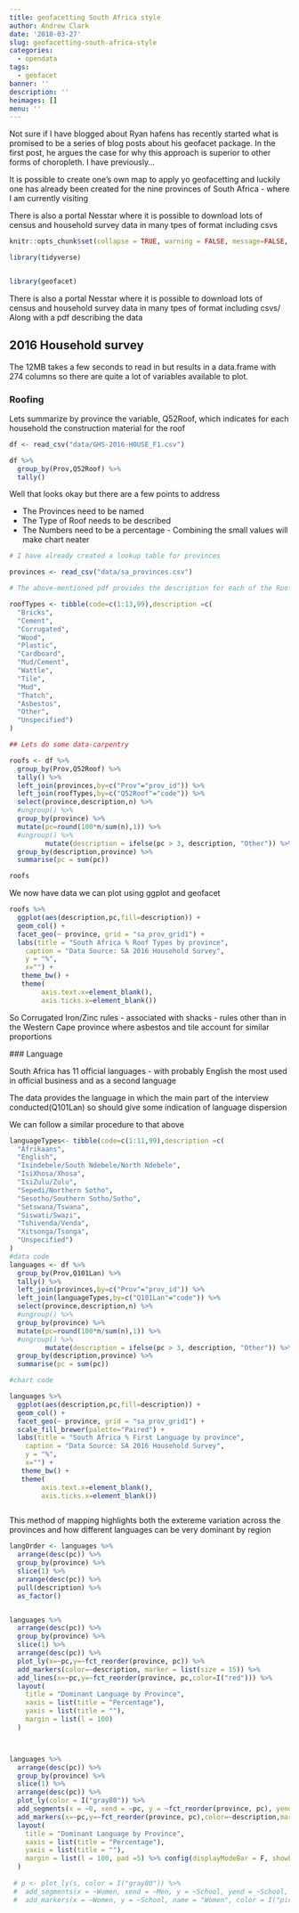 ```yaml
---
title: geofacetting South Africa style
author: Andrew Clark
date: '2018-03-27'
slug: geofacetting-south-africa-style
categories:
  - opendata
tags:
  - geofacet
banner: ''
description: ''
heimages: []
menu: ''
---
```



Not sure if I have blogged about Ryan hafens has recently started what is promised to be a series of blog posts about his geofacet package. In the first post, he argues the case for why this approach is superior to other forms of choropleth. I have previously...

It is possible to create one's own map to apply yo geofacetting and luckily one has already been created for the nine provinces of South Africa - where I am currently visiting

There is also a portal Nesstar where it is possible to download lots of census and household survey data in many tpes of format including csvs

```r
knitr::opts_chunk$set(collapse = TRUE, warning = FALSE, message=FALSE, echo=FALSE,  fig.align = 'center')
```

```r
library(tidyverse)


library(geofacet)


```

There is also a portal Nesstar where it is possible to download lots of census and household survey data in many tpes of format including csvs/ Along with a pdf describing the data

## 2016 Household survey

The 12MB takes a few seconds to read in but results in a data.frame with 274 columns so there
are quite a lot of variables available to plot.

### Roofing

Lets summarize by province the variable, Q52Roof, which indicates for each
household the construction material for the roof


```r

df <- read_csv("data/GHS-2016-HOUSE_F1.csv")

df %>% 
  group_by(Prov,Q52Roof) %>% 
  tally()


```

Well that looks okay but there are a few points to address

  * The Provinces need to be named
  * The Type of Roof needs to be described
  * The Numbers need to be a percentage - Combining the small values will make chart neater
  
```r

# I have already created a lookup table for provinces

provinces <- read_csv("data/sa_provinces.csv")

# The above-mentioned pdf provides the description for each of the Roof codes

roofTypes <- tibble(code=c(1:13,99),description =c(
  "Bricks",
  "Cement",
  "Corrugated",
  "Wood",
  "Plastic",
  "Cardboard",
  "Mud/Cement",
  "Wattle",
  "Tile",
  "Mud",
  "Thatch",
  "Asbestos",
  "Other",
  "Unspecified")
)

## Lets do some data-carpentry

roofs <- df %>% 
  group_by(Prov,Q52Roof) %>% 
  tally() %>% 
  left_join(provinces,by=c("Prov"="prov_id")) %>% 
  left_join(roofTypes,by=c("Q52Roof"="code")) %>% 
  select(province,description,n) %>% 
  #ungroup() %>% 
  group_by(province) %>% 
  mutate(pc=round(100*n/sum(n),1)) %>% 
  #ungroup() %>% 
         mutate(description = ifelse(pc > 3, description, "Other")) %>% 
  group_by(description,province) %>% 
  summarise(pc = sum(pc))

roofs

```
  
  
  We now have data we can plot using ggplot and geofacet
  
```r

roofs %>% 
  ggplot(aes(description,pc,fill=description)) +
  geom_col() +
  facet_geo(~ province, grid = "sa_prov_grid1") +
  labs(title = "South Africa % Roof Types by province",
    caption = "Data Source: SA 2016 Household Survey",
    y = "%",
    x="") +
   theme_bw() +
   theme(
        axis.text.x=element_blank(),
        axis.ticks.x=element_blank()) 


```
  
  So Corrugated Iron/Zinc rules - associated with shacks - rules other than in the Western Cape province where asbestos and tile account for similar proportions
  
  ### Language
  
  South Africa has 11 official languages - with probably English the most used in official
  business and as a second language
  
  The data provides the language in which the main part of the interview conducted(Q101Lan) so should give some indication of language dispersion
  
  We can follow a similar procedure to that above
  
```r


languageTypes<- tibble(code=c(1:11,99),description =c(
  "Afrikaans",
  "English",
  "Isindebele/South Ndebele/North Ndebele",
  "IsiXhosa/Xhosa",
  "IsiZulu/Zulu",
  "Sepedi/Northern Sotho",
  "Sesotho/Southern Sotho/Sotho",
  "Setswana/Tswana",
  "Siswati/Swazi",
  "Tshivenda/Venda",
  "Xitsonga/Tsonga",
  "Unspecified")
)
#data code
languages <- df %>% 
  group_by(Prov,Q101Lan) %>% 
  tally() %>% 
  left_join(provinces,by=c("Prov"="prov_id")) %>% 
  left_join(languageTypes,by=c("Q101Lan"="code")) %>% 
  select(province,description,n) %>% 
  #ungroup() %>% 
  group_by(province) %>% 
  mutate(pc=round(100*n/sum(n),1)) %>% 
  #ungroup() %>% 
         mutate(description = ifelse(pc > 3, description, "Other")) %>% 
  group_by(description,province) %>% 
  summarise(pc = sum(pc))

#chart code

languages %>% 
  ggplot(aes(description,pc,fill=description)) +
  geom_col() +
  facet_geo(~ province, grid = "sa_prov_grid1") +
  scale_fill_brewer(palette="Paired") +
  labs(title = "South Africa % First Language by province",
    caption = "Data Source: SA 2016 Household Survey",
    y = "%",
    x="") +
   theme_bw() +
   theme(
        axis.text.x=element_blank(),
        axis.ticks.x=element_blank())



```
  
  This method of mapping highlights both the extereme variation across the provinces and
  how different languages can be very dominant by region
  
  
```r

langOrder <- languages %>% 
  arrange(desc(pc)) %>% 
  group_by(province) %>% 
  slice(1) %>% 
  arrange(desc(pc)) %>% 
  pull(description) %>% 
  as_factor()


languages %>% 
  arrange(desc(pc)) %>% 
  group_by(province) %>% 
  slice(1) %>% 
  arrange(desc(pc)) %>% 
  plot_ly(x=~pc,y=~fct_reorder(province, pc)) %>% 
  add_markers(color=~description, marker = list(size = 15)) %>% 
  add_lines(x=~pc,y=~fct_reorder(province, pc,color=I("red"))) %>% 
  layout(
    title = "Dominant Language by Province",
    xaxis = list(title = "Percentage"),
    yaxis = list(title = ""),
    margin = list(l = 100)
  )



languages %>% 
  arrange(desc(pc)) %>% 
  group_by(province) %>% 
  slice(1) %>% 
  arrange(desc(pc)) %>% 
  plot_ly(color = I("gray80")) %>%
  add_segments(x = ~0, xend = ~pc, y = ~fct_reorder(province, pc), yend = ~fct_reorder(province, pc), showlegend = FALSE) %>%
  add_markers(x=~pc,y=~fct_reorder(province, pc),color=~description,marker = list(size = 15))  %>% 
  layout(
    title = "Dominant Language by Province",
    xaxis = list(title = "Percentage"),
    yaxis = list(title = ""),
    margin = list(l = 100, pad =5) %>% config(displayModeBar = F, showLink = F)
  )
  
 # p <- plot_ly(s, color = I("gray80")) %>%
 #  add_segments(x = ~Women, xend = ~Men, y = ~School, yend = ~School, showlegend = FALSE) %>%
 #  add_markers(x = ~Women, y = ~School, name = "Women", color = I("pink"))
```
  
  